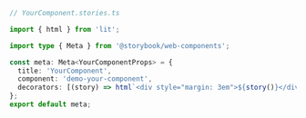 ```ts
// YourComponent.stories.ts

import { html } from 'lit';

import type { Meta } from '@storybook/web-components';

const meta: Meta<YourComponentProps> = {
  title: 'YourComponent',
  component: 'demo-your-component',
  decorators: [(story) => html`<div style="margin: 3em">${story()}</div>`],
};
export default meta;
```
